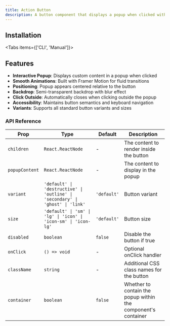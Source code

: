 ```yaml
---
title: Action Button
description: A button component that displays a popup when clicked with smooth animations
---
```



<ComponentPreview name="action-button" />

## Installation

<Tabs items={['CLI', 'Manual']}>
    <Tab value="CLI">
        <InstallTabs pkg="action-button" />
    </Tab>
    <Tab value="Manual">
        <InstallTabs pkg="action-button" />
    </Tab>
</Tabs>

## Features

-   **Interactive Popup**: Displays custom content in a popup when clicked
-   **Smooth Animations**: Built with Framer Motion for fluid transitions
-   **Positioning**: Popup appears centered relative to the button
-   **Backdrop**: Semi-transparent backdrop with blur effect
-   **Click Outside**: Automatically closes when clicking outside the popup
-   **Accessibility**: Maintains button semantics and keyboard navigation
-   **Variants**: Supports all standard button variants and sizes

### API Reference

| Prop           | Type                                                                          | Default     | Description                                                   |
| -------------- | ----------------------------------------------------------------------------- | ----------- | ------------------------------------------------------------- |
| `children`     | `React.ReactNode`                                                             | -           | The content to render inside the button                       |
| `popupContent` | `React.ReactNode`                                                             | -           | The content to display in the popup                           |
| `variant`      | `'default' \| 'destructive' \| 'outline' \| 'secondary' \| 'ghost' \| 'link'` | `'default'` | Button variant                                                |
| `size`         | `'default' \| 'sm' \| 'lg' \| 'icon' \| 'icon-sm' \| 'icon-lg'`               | `'default'` | Button size                                                   |
| `disabled`     | `boolean`                                                                     | `false`     | Disable the button if true                                    |
| `onClick`      | `() => void`                                                                  | -           | Optional onClick handler                                      |
| `className`    | `string`                                                                      | -           | Additional CSS class names for the button                     |
| `container`    | `boolean`                                                                     | `false`     | Whether to contain the popup within the component's container |
